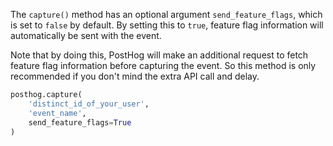 The `capture()` method has an optional argument `send_feature_flags`, which is set to `false` by default. By setting this to `true`, feature flag information will automatically be sent with the event.

Note that by doing this, PostHog will make an additional request to fetch feature flag information before capturing the event. So this method is only recommended if you don't mind the extra API call and delay.

```python
posthog.capture(
    'distinct_id_of_your_user',
    'event_name',
    send_feature_flags=True
)
```